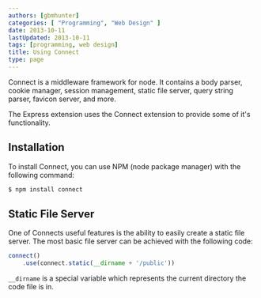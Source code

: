 ```yaml
---
authors: [gbmhunter]
categories: [ "Programming", "Web Design" ]
date: 2013-10-11
lastUpdated: 2013-10-11
tags: [programming, web design]
title: Using Connect
type: page
---
```


Connect is a middleware framework for node. It contains a body parser, cookie manager, session management, static file server, query string parser, favicon server, and more.

The Express extension uses the Connect extension to provide some of it's functionality.

## Installation

To install Connect, you can use NPM (node package manager) with the following command:

```sh    
$ npm install connect
```

## Static File Server

One of Connects useful features is the ability to easily create a static file server. The most basic file server can be achieved with the following code:

```js    
connect()
    .use(connect.static(__dirname + '/public'))
```

`__dirname` is a special variable which represents the current directory the code file is in.
